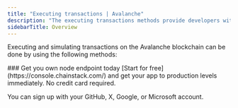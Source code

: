 ```yaml
---
title: "Executing transactions | Avalanche"
description: "The executing transactions methods provide developers with a flexible set of tools for interacting with the Avalanche network. Specifically, these methods can be used to execute function calls on smart contracts, sign transactions with a private key, and submit signed transactions to the network for execution. This enables developers to build a wide range of decentralized applications, including wallets, exchanges, and other tools for interacting with the Avalanche network. These methods can be particularly useful for testing, offline transaction signing, and programmatic interaction with the network."
sidebarTitle: Overview
---
```


Executing and simulating transactions on the Avalanche blockchain can be done by using the following methods:

<CardGroup>
  <Card title="eth_call" href="/reference/avalanche-ethcall" icon="angle-right" horizontal />
  <Card title="eth_sendRawTransaction" href="/reference/avalanche-sendrawtransaction" icon="angle-right" horizontal />
</CardGroup>

<Check>
  ### Get you own node endpoint today
  [Start for free](https://console.chainstack.com/) and get your app to production levels immediately. No credit card required.

  You can sign up with your GitHub, X, Google, or Microsoft account.
</Check>
